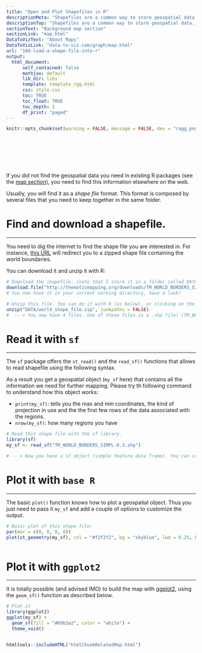 ```yaml
---
title: "Open and Plot Shapefiles in R"
descriptionMeta: "Shapefiles are a common way to store geospatial data. This post explains how to read it with R and the sf package, and how to plot it in base R or with ggplot2."
descriptionTop: "Shapefiles are a common way to store geospatial data. This post explains how to read it with `R` and the `sf` package, and how to plot it in base `R` or with `ggplot2`."
sectionText: "Background map section"
sectionLink: "map.html"
DataToVizText: "About Maps"
DataToVizLink: "data-to-viz.com/graph/map.html"
url: "168-load-a-shape-file-into-r"
output:
  html_document:
      self_contained: false    
      mathjax: default
      lib_dir: libs
      template: template_rgg.html
      css: style.css
      toc: TRUE
      toc_float: TRUE
      toc_depth: 2
      df_print: "paged"
---
```



```r
knitr::opts_chunk$set(warning = FALSE, message = FALSE, dev = "ragg_png", dpi = 300)
```

<div class="container" style="padding-top: 80px">




If you did not find the geospatial data you need in existing R packages (see the [map section](map.html)), you need to find this information elsewhere on the web. 

Usually, you will find it as a *shape file* format. This format is composed by several files that you need to keep together in the same folder.


# Find and download a shapefile.
***

You need to dig the internet to find the shape file you are interested in. For instance, [this URL](http://thematicmapping.org/downloads/world_borders.php) will redirect you to a zipped shape file containing the world boundaries.

You can download it and unzip it with R:

```r
# Download the shapefile. (note that I store it in a folder called DATA. You have to change that if needed.)
download.file("http://thematicmapping.org/downloads/TM_WORLD_BORDERS_SIMPL-0.3.zip", destfile = "DATA/world_shape_file.zip")
# You now have it in your current working directory, have a look!

# Unzip this file. You can do it with R (as below), or clicking on the object you downloaded.
unzip("DATA/world_shape_file.zip", junkpaths = FALSE)
#  -- > You now have 4 files. One of these files is a .shp file! (TM_WORLD_BORDERS_SIMPL-0.3.shp)
```










# Read it with `sf`
***

The `sf` package offers the `st_read()` and the `read_sf()` functions that allows to read shapefile using the following syntax. 

As a result you get a geospatial object (`my_sf` here) that contains all the information we need for further mapping. Please try th following command to understand how this object works:

- `print(my_sf)`: tells you the max and min coordinates, the kind of projection in use and the the first few rows of the data associated with the regions.
- `nrow(my_sf)`: how many regions you have

```r
# Read this shape file with the sf library.
library(sf)
my_sf <- read_sf("TM_WORLD_BORDERS_SIMPL-0.3.shp")

# -- > Now you have a sf object (simple feature data frame). You can start doing maps!
```

# Plot it with `base R`
***

<div class = "row">

<div class = "col-md-6  col-sm-12 align-self-center">

The basic `plot()` function knows how to plot a geospatial object. Thus you just need to pass it `my_sf` and add a couple of options to customize the output.

</div>


<div class = "col-md-6  col-sm-12">

```r
# Basic plot of this shape file:
par(mar = c(0, 0, 0, 0))
plot(st_geometry(my_sf), col = "#f2f2f2", bg = "skyblue", lwd = 0.25, border = 0)
```
</div>
</div>

```r
```













# Plot it with `ggplot2`
***

<div class = "row">

<div class = "col-md-6  col-sm-12 align-self-center">

It is totally possible (and advised IMO) to build the map with [ggplot2](ggplot2-package.html), using the `geom_sf()` function as described 
below.

</div>


<div class = "col-md-6  col-sm-12">

```r
# Plot it
library(ggplot2)
ggplot(my_sf) +
  geom_sf(fill = "#69b3a2", color = "white") +
  theme_void()
```
</div>
</div>

```r
```











<!-- Close container -->
</div>




```r
htmltools::includeHTML("htmlChunkRelatedMap.html")
```
